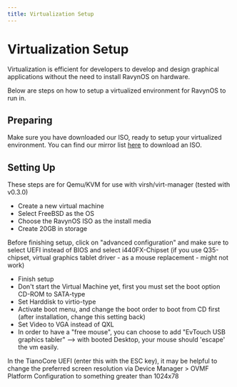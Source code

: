 ```yaml
---
title: Virtualization Setup
---
```



# Virtualization Setup

Virtualization is efficient for developers to develop and design graphical applications without the need to install RavynOS on hardware.

Below are steps on how to setup a virtualized environment for RavynOS to run in.


## Preparing

Make sure you have downloaded our ISO, ready to setup your virtualized environment. You can find our mirror list [here](/download/mirror-list) to download an ISO.

## Setting Up

<Callout type="warning" emoji="⚠️">
  These steps are for Qemu/KVM for use with virsh/virt-manager (tested with v0.3.0)
</Callout>

 * Create a new virtual machine
 * Select FreeBSD as the OS
 * Choose the RavynOS ISO as the install media
 * Create 20GB in storage

<Callout type="error" emoji="🚫">
  Before finishing setup, click on "advanced configuration" and make sure to select UEFI instead of BIOS and select i440FX-Chipset (if you use Q35-chipset, virtual graphics tablet driver - as a mouse replacement - might not work)
</Callout>

 * Finish setup
 * Don't start the Virtual Machine yet, first you must set the boot option CD-ROM to SATA-type
 * Set Harddisk to virtio-type
 * Activate boot menu, and change the boot order to boot from CD first (after installation, change this setting back)
 * Set Video to VGA instead of QXL
 * In order to have a "free mouse", you can choose to add "EvTouch USB graphics tabler" --> with booted Desktop, your mouse should 'escape' the vm easily.

<Callout type="info" emoji="ℹ️">
In the TianoCore UEFI (enter this with the ESC key), it may be helpful to change the preferred screen resolution via Device Manager > OVMF Platform Configuration to something greater than 1024x78
</Callout>